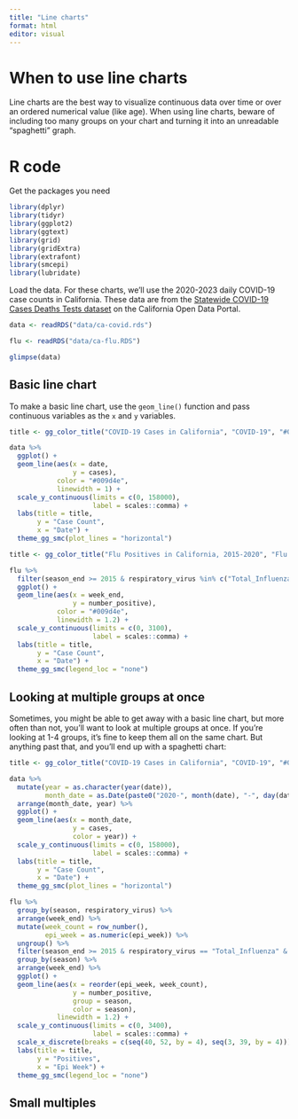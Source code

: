 ```yaml
---
title: "Line charts"
format: html
editor: visual
---
```


# When to use line charts

Line charts are the best way to visualize continuous data over time or over an ordered numerical value (like age). When using line charts, beware of including too many groups on your chart and turning it into an unreadable "spaghetti" graph. 

# R code

Get the packages you need

```r
library(dplyr)
library(tidyr)
library(ggplot2)
library(ggtext)
library(grid)
library(gridExtra)
library(extrafont)
library(smcepi)
library(lubridate)
```

Load the data. For these charts, we'll use the 2020-2023 daily COVID-19 case counts in California. These data are from the [Statewide COVID-19 Cases Deaths Tests dataset](https://data.chhs.ca.gov/dataset/f333528b-4d38-4814-bebb-12db1f10f535/resource/046cdd2b-31e5-4d34-9ed3-b48cdbc4be7a/download/covid19cases_test.csv) on the California Open Data Portal. 

```r
data <- readRDS("data/ca-covid.rds")

flu <- readRDS("data/ca-flu.RDS")

glimpse(data)
```
## Basic line chart

To make a basic line chart, use the `geom_line()` function and pass continuous variables as the `x` and `y` variables. 

```r
title <- gg_color_title("COVID-19 Cases in California", "COVID-19", "#009d4e")

data %>%
  ggplot() + 
  geom_line(aes(x = date, 
                y = cases),
            color = "#009d4e",
            linewidth = 1) + 
  scale_y_continuous(limits = c(0, 158000),
                     label = scales::comma) + 
  labs(title = title,
       y = "Case Count",
       x = "Date") +
  theme_gg_smc(plot_lines = "horizontal")

title <- gg_color_title("Flu Positives in California, 2015-2020", "Flu Positives", "#009d4e")

flu %>%
  filter(season_end >= 2015 & respiratory_virus %in% c("Total_Influenza")) %>%
  ggplot() + 
  geom_line(aes(x = week_end,
                y = number_positive),
            color = "#009d4e",
            linewidth = 1.2) + 
  scale_y_continuous(limits = c(0, 3100),
                     label = scales::comma) + 
  labs(title = title,
       y = "Case Count",
       x = "Date") +
  theme_gg_smc(legend_loc = "none")
```

## Looking at multiple groups at once

Sometimes, you might be able to get away with a basic line chart, but more often than not, you'll want to look at multiple groups at once. If you're looking at 1-4 groups, it's fine to keep them all on the same chart. But anything past that, and you'll end up with a spaghetti chart: 

```r
title <- gg_color_title("COVID-19 Cases in California", "COVID-19", "#009d4e")

data %>%
  mutate(year = as.character(year(date)),
         month_date = as.Date(paste0("2020-", month(date), "-", day(date)))) %>%
  arrange(month_date, year) %>%
  ggplot() + 
  geom_line(aes(x = month_date, 
                y = cases,
                color = year)) + 
  scale_y_continuous(limits = c(0, 158000),
                     label = scales::comma) + 
  labs(title = title,
       y = "Case Count",
       x = "Date") +
  theme_gg_smc(plot_lines = "horizontal")

flu %>%
  group_by(season, respiratory_virus) %>%
  arrange(week_end) %>%
  mutate(week_count = row_number(),
         epi_week = as.numeric(epi_week)) %>%
  ungroup() %>%
  filter(season_end >= 2015 & respiratory_virus == "Total_Influenza" & !epi_week %in% 28:39) %>%
  group_by(season) %>%
  arrange(week_end) %>%
  ggplot() + 
  geom_line(aes(x = reorder(epi_week, week_count),
                y = number_positive,
                group = season,
                color = season),
            linewidth = 1.2) + 
  scale_y_continuous(limits = c(0, 3400),
                     label = scales::comma) + 
  scale_x_discrete(breaks = c(seq(40, 52, by = 4), seq(3, 39, by = 4))) + 
  labs(title = title,
       y = "Positives",
       x = "Epi Week") +
  theme_gg_smc(legend_loc = "none")

```

## Small multiples

